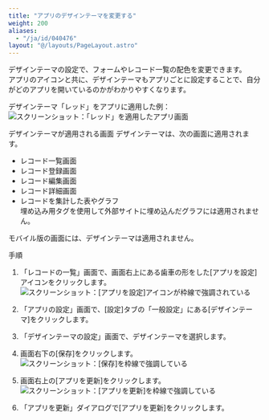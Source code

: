 ```yaml
---
title: "アプリのデザインテーマを変更する"
weight: 200
aliases:
  - "/ja/id/040476"
layout: "@/layouts/PageLayout.astro"
---
```




デザインテーマの設定で、フォームやレコード一覧の配色を変更できます。  
アプリのアイコンと共に、デザインテーマもアプリごとに設定することで、自分がどのアプリを開いているのかがわかりやすくなります。

デザインテーマ「レッド」をアプリに適用した例：  
<Img src="/k/kintone/img-ja/theme_img03_1.png" alt="スクリーンショット：「レッド」を適用したアプリ画面" />

<Heading id="app_generalsettings_theme_10">デザインテーマが適用される画面</Heading>
デザインテーマは、次の画面に適用されます。

* レコード一覧画面
* レコード登録画面
* レコード編集画面
* レコード詳細画面
* レコードを集計した表やグラフ  
  埋め込み用タグを使用して外部サイトに埋め込んだグラフには適用されません。

<Note>

モバイル版の画面には、デザインテーマは適用されません。


</Note>

<Heading id="app_generalsettings_theme_20">手順</Heading>
1. 「レコードの一覧」画面で、画面右上にある歯車の形をした[アプリを設定]アイコンをクリックします。  
   <Img src="/k/kintone/img/settings_new_icon.png" alt="スクリーンショット：[アプリを設定]アイコンが枠線で強調されている" />

1. 「アプリの設定」画面で、[設定]タブの「一般設定」にある[デザインテーマ]をクリックします。

1. 「デザインテーマの設定」画面で、デザインテーマを選択します。

1. 画面右下の[保存]をクリックします。  
   <Img src="/k/kintone/img-ja/theme_img02.png" alt="スクリーンショット：[保存]を枠線で強調している" />

1. 画面右上の[アプリを更新]をクリックします。  
   <Img src="/k/kintone/img-ja/theme_img03.png" alt="スクリーンショット：[アプリを更新]を枠線で強調している" />

1. 「アプリを更新」ダイアログで[アプリを更新]をクリックします。
